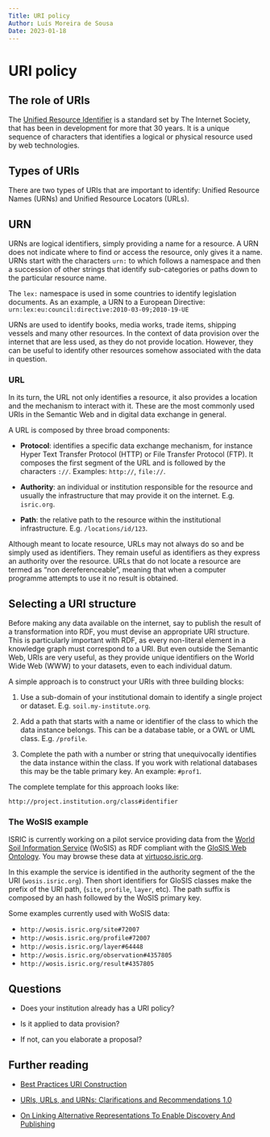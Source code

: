 ```yaml
---
Title: URI policy
Author: Luís Moreira de Sousa
Date: 2023-01-18
---
```


URI policy
==========

## The role of URIs

The [Unified Resource Identifier](https://www.rfc-editor.org/rfc/rfc3986) is a
standard set by The Internet Society, that has been in development for more that
30 years. It is a unique sequence of characters that identifies a logical or
physical resource used by web technologies. 

## Types of URIs

There are two types of URIs that are important to identify: Unified Resource
Names (URNs) and Unified Resource Locators (URLs). 

## URN

URNs are logical identifiers, simply providing a name for a resource. A URN does
not indicate where to find or access the resource, only gives it a name. URNs
start with the characters `urn:` to which follows a namespace and then a
succession of other strings that identify sub-categories or paths down to the
particular resource name.
  
The `lex:` namespace is used in some countries to identify legislation
documents. As an example, a URN to a European Directive:
`urn:lex:eu:council:directive:2010-03-09;2010-19-UE`

URNs are used to identify books, media works, trade items, shipping vessels and
many other resources. In the context of data provision over the internet that
are less used, as they do not provide location. However, they can be useful to
identify other resources somehow associated with the data in question.

### URL

In its turn, the URL not only identifies a resource, it also provides a location
and the mechanism to interact with it. These are the most commonly used URIs in
the Semantic Web and in digital data exchange in general.

A URL is composed by three broad
components:

- **Protocol**: identifies a specific data exchange mechanism, for instance
  Hyper Text Transfer Protocol (HTTP) or File Transfer Protocol (FTP). It
composes the first segment of the URL and is followed by the characters `://`.
Examples: `http://`, `file://`.

- **Authority**: an individual or institution responsible for the resource and
  usually the infrastructure that may provide it on the internet. E.g.
`isric.org`.

- **Path**: the relative path to the resource within the institutional
  infrastructure. E.g. `/locations/id/123`.

Although meant to locate resource, URLs may not always do so and be simply used
as identifiers. They remain useful as identifiers as they express an authority
over the resource. URLs that do not locate a resource are termed as "non
dereferenceable", meaning that when a computer programme attempts to use it no
result is obtained.

## Selecting a URI structure

Before making any data available on the internet, say to publish the result of a
transformation into RDF, you must devise an appropriate URI structure. This is
particularly important with RDF, as every non-literal element in a knowledge
graph must correspond to a URI. But even outside the Semantic Web, URIs are very
useful, as
they provide unique identifiers on the World Wide Web (WWW) to your datasets,
even to each individual datum.

A simple approach is to construct your URIs with three building blocks: 

1. Use a sub-domain of your institutional domain to
identify a single project or dataset. E.g. `soil.my-institute.org`.

2. Add a path that starts with a name or identifier of the class
to which the data instance belongs. This can be a database table, or a OWL or
UML class. E.g. `/profile`.

3. Complete the path with a number or string that unequivocally identifies the
   data instance within the class. If you work with relational databases this
may be the table primary key. An example: `#prof1`. 

The complete template for this approach looks like:

```
http://project.institution.org/class#identifier
``` 

### The WoSIS example

ISRIC is currently working on a pilot service providing data from the [World
Soil Information Service](https://www.isric.org/explore/wosis) (WoSIS) as RDF
compliant with the [GloSIS Web Ontology](https://github.com/rapw3k/glosis). You
may browse these data at
[virtuoso.isric.org](https://virtuoso.isric.org/describe/?url=http%3A%2F%2Fwosis.isric.org%2Fdataset%23CU-SOTER&sas=SAME_AS_OFF&sid=11).

In this example the service is identified in the authority segment of the the
URI (`wosis.isric.org`). Then short identifiers for GloSIS classes make the
prefix of the URI path, (`site`, `profile`, `layer`, etc). The path suffix is
composed by an hash followed by the WoSIS primary key. 

Some examples currently used with WoSIS data:

  - `http://wosis.isric.org/site#72007`
  - `http://wosis.isric.org/profile#72007`
  - `http://wosis.isric.org/layer#64448`
  - `http://wosis.isric.org/observation#4357805`
  - `http://wosis.isric.org/result#4357805`

## Questions

- Does your institution already has a URI policy?

- Is it applied to data provision?

- If not, can you elaborate a proposal?

## Further reading

- [Best Practices URI Construction](https://www.w3.org/2011/gld/wiki/223_Best_Practices_URI_Construction)

- [URIs, URLs, and URNs: Clarifications and Recommendations 1.0](https://www.w3.org/TR/uri-clarification/)

- [On Linking Alternative Representations To Enable Discovery And Publishing](https://www.w3.org/2001/tag/doc/alternatives-discovery.html)
